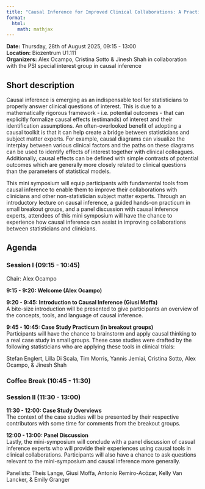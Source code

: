 ```yaml
---
title: "Causal Inference for Improved Clinical Collaborations: A Practicum"
format:
  html:
    math: mathjax
---
```


**Date:** Thursday, 28th of August 2025, 09:15 - 13:00 <br>
**Location:** Biozentrum U1.111<br>
**Organizers:** Alex Ocampo, Cristina Sotto & Jinesh Shah in collaboration with the PSI special interest group in causal inference


## Short description 

Causal inference is emerging as an indispensable tool for statisticians to properly answer clinical questions of interest. This is due to a mathematically rigorous framework - i.e. potential outcomes - that can explicitly formalize causal effects (estimands) of interest and their identification assumptions. An often-overlooked benefit of adopting a causal toolkit is that it can help create a bridge between statisticians and subject matter experts. For example, causal diagrams can visualize the interplay between various clinical factors and the paths on these diagrams can be used to identify effects of interest together with clinical colleagues. Additionally, causal effects can be defined with simple contrasts of potential outcomes which are generally more closely related to clinical questions than the parameters of statistical models. 

This mini symposium will equip participants with fundamental tools from causal inference to enable them to improve their collaborations with clinicians and other non-statistician subject matter experts. Through an introductory lecture on causal inference, a guided hands-on practicum in small breakout groups, and a panel discussion with causal inference experts, attendees of this mini symposium will have the chance to experience how causal inference can assist in improving collaborations between statisticians and clinicians. 


## Agenda

### Session I (09:15 - 10:45)
Chair: Alex Ocampo

**9:15 - 9:20: Welcome (Alex Ocampo)**

**9:20 - 9:45: Introduction to Causal Inference (Giusi Moffa)**<br>
A bite-size introduction will be presented to give participants an overview of the concepts, tools, and language of causal inference. 

**9:45 - 10:45: Case Study Practicum (in breakout groups)**<br>
Participants will have the chance to brainstorm and apply causal thinking to a real case study in small groups. These case studies were drafted by the following statisticians who are applying these tools in clinical trials:

Stefan Englert, Lilla Di Scala, Tim Morris, Yannis Jemiai, Cristina Sotto, Alex Ocampo, & Jinesh Shah

### Coffee Break (10:45 - 11:30)

### Session II (11:30 - 13:00)

**11:30 - 12:00: Case Study Overviews**<br>
The context of the case studies will be presented by their respective contributors with some time for comments from the breakout groups. 

**12:00 - 13:00: Panel Discussion**<br>
Lastly, the mini-symposium will conclude with a panel discussion of casual inference experts who will provide their experiences using causal tools in clinical collaborations. Participants will also have a chance to ask questions relevant to the mini-symposium and causal inference more generally.

Panelists: Theis Lange, Giusi Moffa, Antonio Remiro-Acózar, Kelly Van Lancker, & Emily Granger






